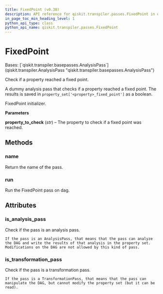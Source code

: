 ```yaml
---
title: FixedPoint (v0.38)
description: API reference for qiskit.transpiler.passes.FixedPoint in qiskit v0.38
in_page_toc_min_heading_level: 1
python_api_type: class
python_api_name: qiskit.transpiler.passes.FixedPoint
---
```


# FixedPoint

<Class id="qiskit.transpiler.passes.FixedPoint" isDedicatedPage={true} github="https://github.com/qiskit/qiskit/tree/stable/0.21/qiskit/transpiler/passes/utils/fixed_point.py" signature="FixedPoint(*args, **kwargs)" modifiers="class">
  Bases: [`qiskit.transpiler.basepasses.AnalysisPass`](qiskit.transpiler.AnalysisPass "qiskit.transpiler.basepasses.AnalysisPass")

  Check if a property reached a fixed point.

  A dummy analysis pass that checks if a property reached a fixed point. The results is saved in `property_set['<property>_fixed_point']` as a boolean.

  FixedPoint initializer.

  **Parameters**

  **property\_to\_check** (*str*) – The property to check if a fixed point was reached.

  ## Methods

  <span id="qiskit-transpiler-passes-fixedpoint-name" />

  ### name

  <Function id="qiskit.transpiler.passes.FixedPoint.name" signature="FixedPoint.name()">
    Return the name of the pass.
  </Function>

  <span id="qiskit-transpiler-passes-fixedpoint-run" />

  ### run

  <Function id="qiskit.transpiler.passes.FixedPoint.run" signature="FixedPoint.run(dag)">
    Run the FixedPoint pass on dag.
  </Function>

  ## Attributes

  ### is\_analysis\_pass

  <Attribute id="qiskit.transpiler.passes.FixedPoint.is_analysis_pass">
    Check if the pass is an analysis pass.

    If the pass is an AnalysisPass, that means that the pass can analyze the DAG and write the results of that analysis in the property set. Modifications on the DAG are not allowed by this kind of pass.
  </Attribute>

  ### is\_transformation\_pass

  <Attribute id="qiskit.transpiler.passes.FixedPoint.is_transformation_pass">
    Check if the pass is a transformation pass.

    If the pass is a TransformationPass, that means that the pass can manipulate the DAG, but cannot modify the property set (but it can be read).
  </Attribute>
</Class>

